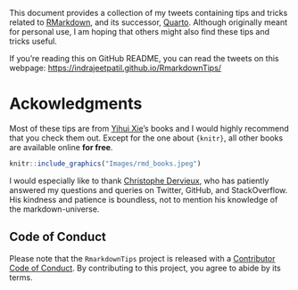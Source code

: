 This document provides a collection of my tweets containing tips and tricks
related to [RMarkdown](https://rmarkdown.rstudio.com/), and its successor,
[Quarto](https://quarto.org/). Although originally meant for personal use, 
I am hoping that others might also find these tips and tricks useful. 

If you're reading this on GitHub README, you can read the tweets on this webpage: 
<https://indrajeetpatil.github.io/RmarkdownTips/>

# Ackowledgments

Most of these tips are from [Yihui Xie](https://yihui.org/)'s books and I would
highly recommend that you check them out. Except for the one about `{knitr}`, 
all other books are available online **for free**.

```r
knitr::include_graphics("Images/rmd_books.jpeg")
```

I would especially like to thank [Christophe Dervieux](https://github.com/cderv), 
who has patiently answered my questions and queries on Twitter, GitHub, and 
StackOverflow. His kindness and patience is boundless, not to mention his 
knowledge of the markdown-universe.

## Code of Conduct

Please note that the `RmarkdownTips` project is released with a 
[Contributor Code of Conduct](https://contributor-covenant.org/version/2/1/CODE_OF_CONDUCT.html).
By contributing to this project, you agree to abide by its terms.

